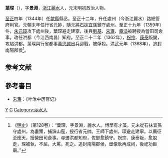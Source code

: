 {{for|成化十一年乙未科進士|葉琛 (成化進士)}}
'''葉琛'''（{{bd|1314年||1362年}}），字'''景淵'''，[[浙江|浙江]][[丽水市|麗水]]人，元末明初政治人物。

[[至正|至正]]四年（1344年）任[[歙縣|歙縣]]縣丞。至正十二年，升任處州（今浙江麗水）路總管府判官。元朝末年任行省元帥，隨元將[[石抹宜孫|石抹宜孫]]鎮守處州。至正十九年（1359年）冬，[[朱元璋|朱元璋]]攻下處州後，葉琛避走建寧，後與[[劉基|劉基]]、[[宋濂|宋濂]]、[[章溢|章溢]]被聘授為營田司僉事。改任洪都（今江西南昌）知府。至正二十二年（1362年），[[祝宗|祝宗]]、[[康泰|康泰]]叛變，攻陷洪都。葉琛與行省都事[[萬思誠|萬思誠]]出兵迎戰，被俘殺。洪武元年（1368年），追封南陽郡侯<ref>《[[明史|明史]]》（第128卷）：“葉琛，字景淵，麗水人。博學有才藻。元末從石抹宜孫守處州，為畫策，捕誅山寇，授行省元帥。王師下處州，琛避走建寧。以薦征至應天，授營田司僉事。尋遷洪都知府，佐鄧愈鎮守。祝宗、康泰叛，愈脫走，琛被執，不屈，大罵，死之。追封南陽郡侯，塑像耿再成祠，後祀功臣廟。”</ref>。

==参考文献==
{{wikisource|明史/卷128}}
<div class="references-small">
<references></references>
</div>

==參考書目==
* [[宋濂|宋濂]]：《叶治中历官记》

{{明朝人物小作品}}
[[Category:元朝軍事人物|Y]]
[[Category:葉姓|C]]
[[Category:丽水人|Category:丽水人]]